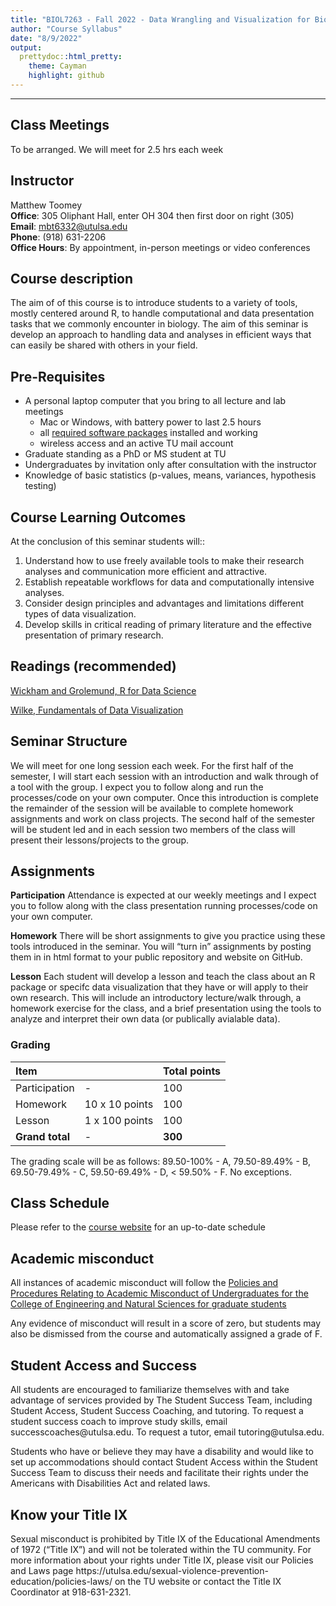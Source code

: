 ```yaml
---
title: "BIOL7263 - Fall 2022 - Data Wrangling and Visualization for Biology"
author: "Course Syllabus"
date: "8/9/2022"
output:
  prettydoc::html_pretty:
    theme: Cayman
    highlight: github
---
```


___

## Class Meetings

To be arranged. We will meet for 2.5 hrs each week

## Instructor

Matthew Toomey  
**Office**: 305 Oliphant Hall, enter OH 304 then first door on right (305)  
**Email**: [mbt6332@utulsa.edu](mailto:mbt6332@utulsa.edu)  
**Phone**: (918) 631-2206  
**Office Hours**: By appointment, in-person meetings or video conferences 

## Course description 

The aim of of this course is to introduce students to a variety of tools, mostly centered around R, to handle computational and data presentation tasks that we commonly encounter in biology. The aim of this seminar is develop an approach to handling data and analyses in efficient ways that can easily be shared with others in your field.

## Pre-Requisites
* A personal laptop computer that you bring to all lecture and lab meetings
    - Mac or Windows, with battery power to last 2.5 hours
    - all [required software packages](CourseMaterials/InstallationInstructions.html) installed and working
    - wireless access and an active TU mail account
* Graduate standing as a PhD or MS student at TU
* Undergraduates by invitation only after consultation with the instructor
* Knowledge of basic statistics (p-values, means, variances, hypothesis testing)

## Course Learning Outcomes
At the conclusion of this seminar students will::

1. Understand how to use freely available tools to make their research analyses and communication more efficient and attractive.  
2. Establish repeatable workflows for data and computationally intensive analyses.
3. Consider design principles and advantages and limitations different types of data visualization.
4. Develop skills in critical reading of primary literature and the effective presentation of primary research.  


## Readings (recommended)

[Wickham and Grolemund, R for Data Science](https://r4ds.had.co.nz/)

[Wilke, Fundamentals of Data Visualization](https://clauswilke.com/dataviz/)

## Seminar Structure

We will meet for one long session each week. For the first half of the semester, I will start each session with an introduction and walk through of a tool with the group. I expect you to follow along and run the processes/code on your own computer. Once this introduction is complete the remainder of the session will be available to complete homework assignments and work on class projects. The second half of the semester will be student led and in each session two members of the class will present their lessons/projects to the group. 

## Assignments

**Participation** Attendance is expected at our weekly meetings and I expect you to follow along with the class presentation running processes/code on your own computer.

**Homework** There will be short assignments to give you practice using these tools introduced in the seminar. You will "turn in" assignments by posting them in in html format to your public repository and website on GitHub.

**Lesson** Each student will develop a lesson and teach the class about an R package or specifc data visualization that they have or will apply to their own research. This will include an introductory lecture/walk through, a homework exercise for the class, and a brief presentation using the tools to analyze and interpret their own data (or publically avialable data).  

### Grading 

Item |   | Total points  
:------------  | :-------------  | :------------
Participation  | -  | 100   
Homework  | 10 x 10 points  | 100   
Lesson  | 1 x 100 points  | 100  
 **Grand total**  | -  | **300**

The grading scale will be as follows:  89.50-100% - A, 79.50-89.49% - B, 69.50-79.49% - C, 59.50-69.49% - D, < 59.50% - F. No exceptions. 

## Class Schedule

Please refer to the [course website](index.html) for an up-to-date schedule

## Academic misconduct

All instances of academic misconduct will follow the [Policies and Procedures Relating to Academic Misconduct of Undergraduates for the College of Engineering and Natural Sciences for graduate students](https://univoftulsa.sharepoint.com/sites/AcademicAffairs/academicpolicies/Shared%20Documents/Forms/AllItems.aspx?id=/sites/AcademicAffairs/academicpolicies/Shared%20Documents/Graduate%20School%20Academic%20Misconduct%20Policy-%20August%202017.pdf&parent=/sites/AcademicAffairs/academicpolicies/Shared%20Documents)

Any evidence of misconduct will result in a score of zero, but students may also be dismissed from the course and automatically assigned a grade of F.

## Student Access and Success

All students are encouraged to familiarize themselves with and take advantage of services provided by The Student Success Team, including Student Access, Student Success Coaching, and tutoring. To request a student success coach to improve study skills, email successcoaches@utulsa.edu. To request a tutor, email tutoring@utulsa.edu.

Students who have or believe they may have a disability and would like to set up accommodations should contact Student Access within the Student Success Team to discuss their needs and facilitate their rights under the Americans with Disabilities Act and related laws. 

## Know your Title IX

Sexual misconduct is prohibited by Title IX of the Educational Amendments of 1972 ("Title IX") and will not be tolerated within the TU community.  For more information about your rights under Title IX, please visit our Policies and Laws page https://utulsa.edu/sexual-violence-prevention-education/policies-laws/ on the TU website or contact the Title IX Coordinator at 918-631-2321.  




